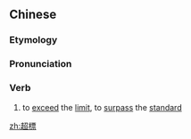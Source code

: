 {{also|超标}}
==Chinese==
{{zh-forms|s=超标}}

===Etymology===
{{zh-compound|超|標|to exceed|standard}}

===Pronunciation===
{{zh-pron
|m=chāobiāo
|cat=v
}}

===Verb===
{{zh-verb}}

# to [[exceed]] the [[limit]], to [[surpass]] the [[standard]]

[[zh:超標]]